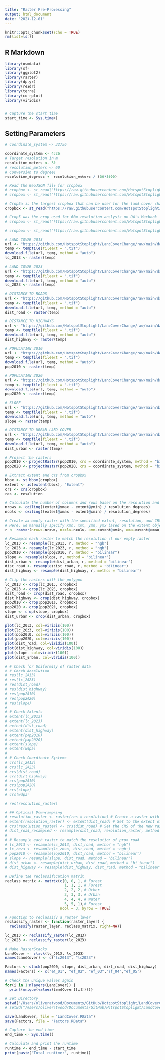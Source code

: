 ```yaml
---
title: "Raster Pre-Processing"
output: html_document
date: "2023-12-01"
---
```


```r
knitr::opts_chunk$set(echo = TRUE)
rm(list=ls())
```

## R Markdown

```r
library(osmdata)
library(sf)
library(ggplot2)
library(raster)
library(dplyr)
library(readr)
library(terra)
library(corrplot)
library(viridis)


# Capture the start time
start_time <- Sys.time()
```

## Setting Parameters
```r
# coordinate_system <- 32756

coordinate_system <- 4326
# Target resolution in m
resolution_meters <- 30
# resolution_meters <- 60
# Conversion to degrees
resolution_degrees <- resolution_meters / (30*3600)

```

```r
# Read the GeoJSON file for cropbox
# cropbox <- st_read("https://raw.githubusercontent.com/HotspotStoplight/HotspotStoplight/main/CropBoxes/CR_Crop4.geojson")
# cropbox <- st_read("https://raw.githubusercontent.com/HotspotStoplight/HotspotStoplight/main/CropBoxes/CR_Crop5b.geojson")

# Crop5a is the largest cropbox that can be used for the land cover change prediction at 30m resolution on OA's Macbook
cropbox <- st_read("https://raw.githubusercontent.com/HotspotStoplight/HotspotStoplight/main/CropBoxes/CR_Crop5a.geojson")

# Crop5 was the crop used for 60m resolution analysis on OA's Macbook
# cropbox <- st_read("https://raw.githubusercontent.com/HotspotStoplight/HotspotStoplight/main/CropBoxes/CR_Crop5.geojson")

# cropbox <- st_read("https://raw.githubusercontent.com/HotspotStoplight/HotspotStoplight/main/CropBoxes/CR_Crop6.geojson")

# LAND COVER 2013
url <- "https://github.com/HotspotStoplight/LandCoverChange/raw/main/data/Landcover_2013.tif"
temp <- tempfile(fileext = ".tif")
download.file(url, temp, method = "auto")
lc_2013 <- raster(temp)

# LAND COVER 2023
url <- "https://github.com/HotspotStoplight/LandCoverChange/raw/main/data/Landcover_2023.tif"
temp <- tempfile(fileext = ".tif")
download.file(url, temp, method = "auto")
lc_2023 <- raster(temp)

# DISTANCE TO ROADS
url <- "https://github.com/HotspotStoplight/LandCoverChange/raw/main/data/roads_proximity.tif"
temp <- tempfile(fileext = ".tif")
download.file(url, temp, method = "auto")
dist_road <- raster(temp)

# DISTANCE TO HIGHWAYS
url <- "https://github.com/HotspotStoplight/LandCoverChange/raw/main/data/highway_proximity.tif"
temp <- tempfile(fileext = ".tif")
download.file(url, temp, method = "auto")
dist_highway <- raster(temp)

# POPULATION 2010
url <- "https://github.com/HotspotStoplight/LandCoverChange/raw/main/data/Pop_2010_Crop4.tif"
temp <- tempfile(fileext = ".tif")
download.file(url, temp, method = "auto")
pop2010 <- raster(temp)

# POPULATION 2020
url <- "https://github.com/HotspotStoplight/LandCoverChange/raw/main/data/Pop_2020_Crop4.tif"
temp <- tempfile(fileext = ".tif")
download.file(url, temp, method = "auto")
pop2020 <- raster(temp)

# SLOPE
url <- "https://github.com/HotspotStoplight/LandCoverChange/raw/main/data/Slope.tif"
temp <- tempfile(fileext = ".tif")
download.file(url, temp, method = "auto")
slope <- raster(temp)

# DISTANCE TO URBAN LAND COVER
url <- "https://github.com/HotspotStoplight/LandCoverChange/raw/main/data/dist2urban.tif"
temp <- tempfile(fileext = ".tif")
download.file(url, temp, method = "auto")
dist_urban <- raster(temp)


```


```r
# Project the rasters
pop2010 <- projectRaster(pop2010, crs = coordinate_system, method = "bilinear")
pop2020 <- projectRaster(pop2020, crs = coordinate_system, method = "bilinear")

```

```r
# Extract extent and crs from cropbox
bbox <- st_bbox(cropbox)
extent <- as(extent(bbox), "Extent")
crs <- crs(cropbox)
res <- resolution

# Calculate the number of columns and rows based on the resolution and the extent
nrows <- ceiling((extent@ymax - extent@ymin) / resolution_degrees)
ncols <- ceiling((extent@xmax - extent@xmin) / resolution_degrees)

# Create an empty raster with the specified extent, resolution, and CRS
# Here, we manually specify xmn, xmx, ymn, ymx based on the extent object
r <- raster(nrows=nrows, ncols=ncols, xmn=extent@xmin, xmx=extent@xmax, ymn=extent@ymin, ymx=extent@ymax, crs=crs)

# Resample each raster to match the resolution of our empty raster
lc_2013 <- resample(lc_2013, r, method = "ngb")
lc_2023 <- resample(lc_2023, r, method = "ngb")
pop2010 <- resample(pop2010, r, method = "bilinear")
slope <- resample(slope, r, method = "bilinear")
dist_urban <- resample(dist_urban, r, method = "bilinear")
dist_road <- resample(dist_road, r, method = "bilinear")
dist_highway <- resample(dist_highway, r, method = "bilinear")

```



```r
# Clip the rasters with the polygon
lc_2013 <- crop(lc_2013, cropbox)
lc_2023 <- crop(lc_2023, cropbox)
dist_road <- crop(dist_road, cropbox)
dist_highway <- crop(dist_highway, cropbox)
pop2010 <- crop(pop2010, cropbox)
pop2020 <- crop(pop2020, cropbox)
slope <- crop(slope, cropbox)
dist_urban <- crop(dist_urban, cropbox)
```



```r
plot(lc_2013, col=viridis(100))
plot(lc_2023, col=viridis(100))
plot(pop2010, col=viridis(100))
plot(pop2020, col=viridis(100))
plot(dist_road, col=viridis(100))
plot(dist_highway, col=viridis(100))
plot(slope, col=viridis(100))
plot(dist_urban, col=viridis(100))

```


```r
# # Check for Uniformity of raster data
# # Check Resolution
# res(lc_2013)
# res(lc_2023)
# res(dist_road)
# res(dist_highway)
# res(pop2010)
# res(pop2020)
# res(slope)
# 
# # Check Extents
# extent(lc_2013)
# extent(lc_2023)
# extent(dist_road)
# extent(dist_highway)
# extent(pop2010)
# extent(pop2020)
# extent(slope)
# extent(wdpa)
# 
# # Check Coordinate Systems
# crs(lc_2013)
# crs(lc_2023)
# crs(dist_road)
# crs(dist_highway)
# crs(pop2010)
# crs(pop2020)
# crs(slope)
# crs(wdpa)

```

```r
# res(resolution_raster)
```

```r
# ## Optional Downsampling
# resolution_raster <- raster(res = resolution) # Create a raster with the desired resolution
# extent(resolution_raster) <- extent(dist_road) # Set to the extent of your original raster
# crs(resolution_raster) <- crs(dist_road) # Set the CRS of the new raster to match the CRS of the original raster
# dist_road_resampled <- resample(dist_road, resolution_raster, method = "bilinear") # Perform the resampling
# 
# # Resample each raster to match the resolution of prox_road
# lc_2013 <- resample(lc_2013, dist_road, method = "ngb")
# lc_2023 <- resample(lc_2023, dist_road, method = "ngb")
# pop2010 <- resample(pop2010, dist_road, method = "bilinear")
# slope <- resample(slope, dist_road, method = "bilinear")
# dist_urban <- resample(dist_urban, dist_road, method = "bilinear")
# dist_highway <- resample(dist_highway, dist_road, method = "bilinear")
```

```r
# Define the reclassification matrix
reclass_matrix <- matrix(c(0, 0, 1, # Forest
                           1, 1, 1, # Forest
                           2, 2, 2, # Other
                           3, 3, 3, # Urban
                           4, 4, 4, # Water
                           5, 5, 1),# Forest
                         ncol = 3, byrow = TRUE)

# Function to reclassify a raster layer
reclassify_raster <- function(raster_layer) {
  reclassify(raster_layer, reclass_matrix, right=NA)}

lc_2013 <- reclassify_raster(lc_2013)
lc_2023 <- reclassify_raster(lc_2023)
```

```r
# Make RasterStacks
LandCover <- stack(lc_2013, lc_2023)
names(LandCover) <- c("lc2013", "lc2023")

Factors <- stack(pop2010, slope, dist_urban, dist_road, dist_highway)
names(Factors) <- c("ef_01", "ef_02", "ef_03","ef_04","ef_05")

# Check the unique values again
for(i in 1:nlayers(LandCover)) {
  print(unique(values(LandCover[[i]])))}
```

```r
# Set Directory
setwd("/Users/oliveratwood/Documents/GitHub/HotspotStoplight/LandCoverChange/data/cropped/crop5_60m")
# setwd("/Users/oliveratwood/Documents/GitHub/HotspotStoplight/LandCoverChange/data/cropped/crop5a_30m")

save(LandCover, file = "LandCover.RData")
save(Factors, file = "Factors.RData")

```


```r
# Capture the end time
end_time <- Sys.time()

# Calculate and print the runtime
runtime <- end_time - start_time
print(paste("Total runtime:", runtime))
```

